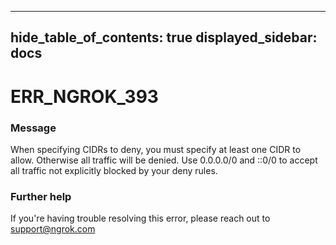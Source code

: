 

---
hide_table_of_contents: true
displayed_sidebar: docs
---


# ERR_NGROK_393

### Message
When specifying CIDRs to deny, you must specify at least one CIDR to allow. Otherwise all traffic will be denied. Use 0.0.0.0/0 and ::0/0 to accept all traffic not explicitly blocked by your deny rules.

<ErrorDetails />



### Further help
If you're having trouble resolving this error, please reach out to [support@ngrok.com](mailto:support@ngrok.com?subject=Help%20with%20ERR_NGROK_393)

